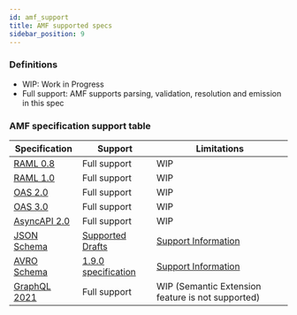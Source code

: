 ```yaml
---
id: amf_support
title: AMF supported specs
sidebar_position: 9
---
```


### Definitions
- WIP: Work in Progress
- Full support: AMF supports parsing, validation, resolution and emission in this spec

### AMF specification support table

| Specification | Support | Limitations |
|-|-|-|
| [RAML 0.8](https://github.com/raml-org/raml-spec/blob/master/versions/raml-08/raml-08.md) | Full support | WIP |
| [RAML 1.0](https://github.com/raml-org/raml-spec/blob/master/versions/raml-10/raml-10.md) | Full support | WIP |
| [OAS 2.0](https://github.com/OAI/OpenAPI-Specification/blob/master/versions/2.0.md) | Full support | WIP |
| [OAS 3.0](https://github.com/OAI/OpenAPI-Specification/blob/master/versions/3.0.3.md) | Full support | WIP |
| [AsyncAPI 2.0](https://github.com/asyncapi/spec/blob/2.0.0/versions/2.0.0/asyncapi.md) | Full support | WIP |
| [JSON Schema](https://json-schema.org/) | [Supported Drafts](/docs/related-docs/json_schema_document) | [Support Information](/docs/related-docs/json_schema_document) |
| [AVRO Schema](https://avro.apache.org/) | [1.9.0 specification](https://avro.apache.org/docs/1.9.0/spec.html#schemas) | [Support Information](/docs/related-docs/avro_schema_document) |
| [GraphQL 2021](https://spec.graphql.org/October2021/) | Full support | WIP (Semantic Extension feature is not supported) |
